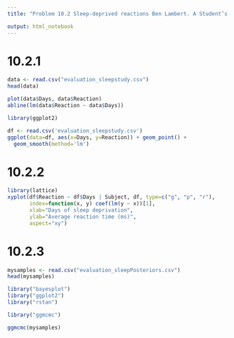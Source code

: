 ```yaml
---
title: "Problem 10.2 Sleep-deprived reactions Ben Lambert. A Student’s Guide to Bayesian Statistics"

output: html_notebook
---
```

# 10.2.1
```r
data <- read.csv("evaluation_sleepstudy.csv")
head(data)
```
```r
plot(data$Days, data$Reaction)
abline(lm(data$Reaction ~ data$Days))
```
```r
library(ggplot2)
```
```r
df <- read.csv('evaluation_sleepstudy.csv')
ggplot(data=df, aes(x=Days, y=Reaction)) + geom_point() +
  geom_smooth(method='lm')
```


# 10.2.2
```r
library(lattice)
xyplot(df$Reaction ~ df$Days | Subject, df, type=c("g", "p", "r"),
       index=function(x, y) coef(lm(y ~ x))[1],
       xlab="Days of sleep deprivation",
       ylab="Average reaction time (ms)",
       aspect="xy")

```



# 10.2.3
```r
mysamples <- read.csv("evaluation_sleepPosteriors.csv")
head(mysamples)
```

```r
library("bayesplot")
library("ggplot2")
library("rstan")
```


```r
library("ggmcmc")
```
```r
ggmcmc(mysamples)
```


